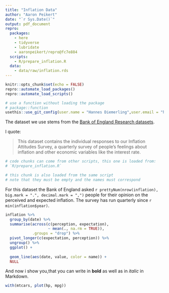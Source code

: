 ```yaml
---
title: "Inflation Data"
author: "Aaron Peikert"
date: "`r Sys.Date()`"
output: pdf_document
repro:
  packages:
    - here
    - tidyverse
    - lubridate
    - aaronpeikert/repro@fc7e884
  scripts:
    - R/prepare_inflation.R
  data:
    - data/raw/inflation.rds
---
```

```r

knitr::opts_chunk$set(echo = FALSE)
repro::automate_load_packages()
repro::automate_load_scripts()
```

```r
# use a function without loading the package
# package::function
usethis::use_git_config(user.name = "Hannes Diemerling",user.email = "hannes.diemerling@gmail.com",init.defaultBranch = "main") # <-- not necessary but kinder than 'master'
```

The dataset we use stems from the [Bank of England Research datasets](https://www.bankofengland.co.uk/statistics/research-datasets).

I quote:

> This dataset contains the individual responses to our Inflation Attitudes Survey, a quarterly survey of people’s feelings about inflation and other economic variables like the interest rate. 

```r
# code chunks can come from other scripts, this one is loaded from:
# `R/prepare_inflation.R`
```

```r
# this chunk is also loaded from the same script
# note that they must be empty and the names must correspond
```

For this dataset the Bank of England asked `r prettyNum(nrow(inflation), big.mark = ".", decimal.mark = ",")` people for their opinion on the perceived and expected inflation.
The survey has run quarterly since `r min(inflation$year)`.

```r
inflation %>% 
  group_by(date) %>% 
  summarise(across(c(perception, expectation),
                   ~ mean(., na.rm = TRUE)),
            .groups = "drop") %>% 
  pivot_longer(c(expectation, perception)) %>% 
  ungroup() %>% 
  ggplot() +
  
  geom_line(aes(date, value, color = name)) +
  NULL
```

And now i show you,that you can write in **bold** as well as in *italic* in Markdown.

```r
with(mtcars, plot(hp, mpg))

```



